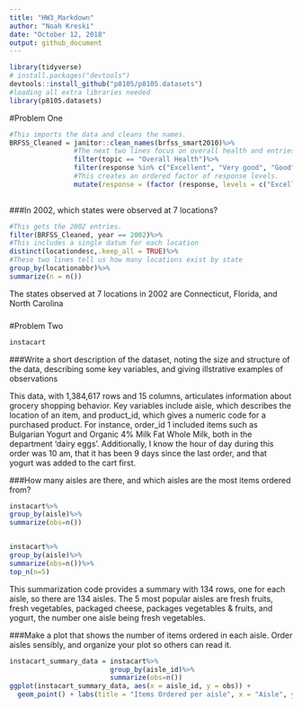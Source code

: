 ```yaml
---
title: "HW3_Markdown"
author: "Noah Kreski"
date: "October 12, 2018"
output: github_document
---
```

``` r
library(tidyverse)
# install.packages("devtools")
devtools::install_github("p8105/p8105.datasets")
#loading all extra libraries needed
library(p8105.datasets)
```

#Problem One

```r
#This imports the data and cleans the names.
BRFSS_Cleaned = janitor::clean_names(brfss_smart2010)%>%
                #The next two lines focus on overall health and entries with one of five relevant response levels.
                filter(topic == "Overall Health")%>%
                filter(response %in% c("Excellent", "Very good", "Good", "Fair", "Poor"))%>%
                #This creates an ordered factor of response levels.
                mutate(response = (factor (response, levels = c("Excellent", "Very good", "Good", "Fair", "Poor"))))
                
```

###In 2002, which states were observed at 7 locations?

```r
#This gets the 2002 entries.
filter(BRFSS_Cleaned, year == 2002)%>%
#This includes a single datum for each location
distinct(locationdesc,.keep_all = TRUE)%>%
#These two lines tell us how many locations exist by state
group_by(locationabbr)%>%
summarize(n = n())
```

The states observed at 7 locations in 2002 are Connecticut, Florida, and North Carolina

###

#Problem Two

```r
instacart
```

###Write a short description of the dataset, noting the size and structure of the data, describing some key variables, and giving illstrative examples of observations

This data, with 1,384,617 rows and 15 columns, articulates information about grocery shopping behavior. Key variables include aisle, which describes the location of an item, and product_id, which gives a numeric code for a purchased product. For instance, order_id 1 included items such as Bulgarian Yogurt and Organic 4% Milk Fat Whole Milk, both in the department 'dairy eggs'. Additionally, I know the hour of day during this order was 10 am, that it has been 9 days since the last order, and that yogurt was added to the cart first.

###How many aisles are there, and which aisles are the most items ordered from?
```r
instacart%>%
group_by(aisle)%>%
summarize(obs=n())


instacart%>%
group_by(aisle)%>%
summarize(obs=n())%>%
top_n(n=5)
```
This summarization code provides a summary with 134 rows, one for each aisle, so there are 134 aisles. The 5 most popular aisles are fresh fruits, fresh vegetables, packaged cheese, packages vegetables & fruits, and yogurt, the number one aisle being fresh vegetables.

###Make a plot that shows the number of items ordered in each aisle. Order aisles sensibly, and organize your plot so others can read it.
```r
instacart_summary_data = instacart%>%
                         group_by(aisle_id)%>%
                         summarize(obs=n())
ggplot(instacart_summary_data, aes(x = aisle_id, y = obs)) + 
  geom_point() + labs(title = "Items Ordered per aisle", x = "Aisle", y = "Orders")
```

